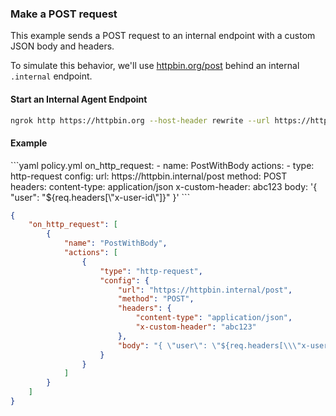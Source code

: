 ### Make a POST request

This example sends a POST request to an internal endpoint with a custom JSON body and headers.

To simulate this behavior, we'll use [httpbin.org/post](https://httpbin.org/post) behind an internal `.internal` endpoint.

#### Start an Internal Agent Endpoint

```bash
ngrok http https://httpbin.org --host-header rewrite --url https://httpbin.internal
```

#### Example

<CodeGroup>
```yaml policy.yml
on_http_request:
  - name: PostWithBody
    actions:
      - type: http-request
        config:
          url: https://httpbin.internal/post
          method: POST
          headers:
            content-type: application/json
            x-custom-header: abc123
          body: '{ "user": "${req.headers[\"x-user-id\"]}" }'
```

```json policy.json
{
	"on_http_request": [
		{
			"name": "PostWithBody",
			"actions": [
				{
					"type": "http-request",
					"config": {
						"url": "https://httpbin.internal/post",
						"method": "POST",
						"headers": {
							"content-type": "application/json",
							"x-custom-header": "abc123"
						},
						"body": "{ \"user\": \"${req.headers[\\\"x-user-id\\\"]}\" }"
					}
				}
			]
		}
	]
}
```

</CodeGroup>
